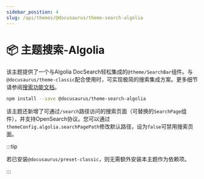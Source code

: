 ```yaml
---
sidebar_position: 4
slug: /api/themes/@docusaurus/theme-search-algolia
---
```


# 📦 主题搜索-Algolia

该主题提供了一个与Algolia DocSearch轻松集成的`@theme/SearchBar`组件。与`@docusaurus/theme-classic`配合使用时，可实现极简的搜索集成方案。更多细节请参阅[搜索功能文档](../../search.mdx)。

```bash npm2yarn
npm install --save @docusaurus/theme-search-algolia
```

该主题还新增了可通过`/search`路径访问的搜索页面（可替换的`SearchPage`组件），并支持OpenSearch协议。您可以通过`themeConfig.algolia.searchPagePath`修改默认路径，设为`false`可禁用搜索页面。

:::tip

若已安装`@docusaurus/preset-classic`，则无需额外安装本主题作为依赖项。

:::